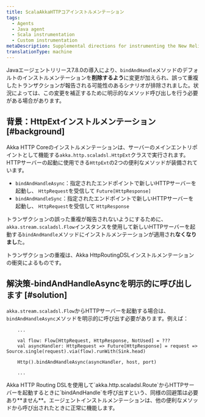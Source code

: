 ```yaml
---
title: ScalaAkkaHTTPコアインストルメンテーション
tags:
  - Agents
  - Java agent
  - Scala instrumentation
  - Custom instrumentation
metaDescription: Supplemental directions for instrumenting the New Relic Java agent with Scala applications using the Akka HTTP Core framework.
translationType: machine
---
```


Javaエージェントリリース7.8.0の導入により、`bindAndHandle`メソッドのデフォルトのインストルメンテーションを**削除するよう**に変更が加えられ、誤って重複したトランザクションが報告される可能性のあるシナリオが排除されました。状況によっては、この変更を補正するために明示的なメソッド呼び出しを行う必要がある場合があります。

## 背景：HttpExtインストルメンテーション [#background]

Akka HTTP Coreのインストルメンテーションは、サーバーのメインエントリポイントとして機能する`akka.http.scaladsl.HttpExt`クラスで実行されます。HTTPサーバーの起動に使用できる`HttpExt`の2つの便利なメソッドが装備されています。

* `bindAndHandleAsync`：指定されたエンドポイントで新しいHTTPサーバーを起動し、 `HttpRequest`を受信して `Future[HttpResponse]`
* `bindAndHandleSync`：指定されたエンドポイントで新しいHTTPサーバーを起動し、 `HttpRequest`を受信して `HttpResponse`

トランザクションの誤った重複が報告されないようにするために、 `akka.stream.scaladsl.Flow`インスタンスを使用して新しいHTTPサーバーを起動する`bindAndHandle`メソッドにインストルメンテーションが適用され**なくなりまし**た。

トランザクションの重複は、Akka HttpRoutingDSLインストルメンテーションの衝突によるものです。

## 解決策-bindAndHandleAsyncを明示的に呼び出します [#solution]

`akka.stream.scaladsl.Flow`からHTTPサーバーを起動する場合は、 `bindAndHandleAsync`メソッドを明示的に呼び出す必要があります。例えば：

```
    ...

    val flow: Flow[HttpRequest, HttpResponse, NotUsed] = ???
    val asyncHandler: HttpRequest => Future[HttpResponse] = request => Source.single(request).via(flow).runWith(Sink.head)

    Http().bindAndHandleAsync(asyncHandler, host, port)

    ...
```

<Callout variant="important">
  Akka HTTP Routing DSLを使用して`akka.http.scaladsl.Route`からHTTPサーバーを起動するときに`bindAndHandle`を呼び出すという、同様の回避策は必要あり**ません**。エージェントインストルメンテーションは、他の便利なメソッドから呼び出されたときに正常に機能します。
</Callout>